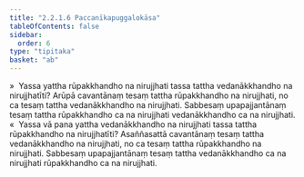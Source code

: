 ```yaml
---
title: "2.2.1.6 Paccanīkapuggalokāsa"
tableOfContents: false
sidebar:
  order: 6
type: "tipitaka"
basket: "ab"
---
```



<DynamicBreadcrumb />

<Division number="109">

<Paragraph number="681">
»  Yassa yattha rūpakkhandho na nirujjhati tassa tattha vedanākkhandho na nirujjhatīti?
</Paragraph>

<Paragraph number="682">
Arūpā cavantānaṃ tesaṃ tattha rūpakkhandho na nirujjhati, no ca tesaṃ tattha vedanākkhandho na nirujjhati. Sabbesaṃ upapajjantānaṃ tesaṃ tattha rūpakkhandho ca na nirujjhati vedanākkhandho ca na nirujjhati.
</Paragraph>

<Paragraph number="683">
«  Yassa vā pana yattha vedanākkhandho na nirujjhati tassa tattha rūpakkhandho na nirujjhatīti?
</Paragraph>

<Paragraph number="684">
Asaññasattā cavantānaṃ tesaṃ tattha vedanākkhandho na nirujjhati, no ca tesaṃ tattha rūpakkhandho na nirujjhati. Sabbesaṃ upapajjantānaṃ tesaṃ tattha vedanākkhandho ca na nirujjhati rūpakkhandho ca na nirujjhati.
</Paragraph>
</Division>